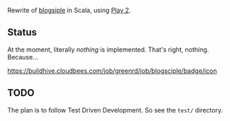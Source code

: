 Rewrite of [https://github.com/bergie/blogsiple blogsiple] in Scala,
using [https://github.com/playframework/play Play 2].

== Status ==

At the moment, literally ''nothing'' is implemented. That's right, nothing. Because...

https://buildhive.cloudbees.com/job/greenrd/job/blogsciple/badge/icon

== TODO ==

The plan is to follow Test Driven Development. So see the <code>test/</code> directory.
